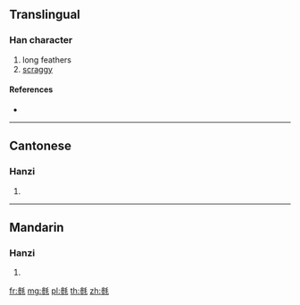 {{also|毿}}
==Translingual==

===Han character===
{{Han char|rn=82|rad=毛|as=08|sn=12|four=|canj=IHHQU,XIHHQ}}

# long feathers
# [[scraggy]]

====References====
* {{Han ref|kx=0594.261|hdz=32001.070|uh=6BF5|ud=27637}}

----

==Cantonese==

===Hanzi===
{{yue-hanzi|jyut=|y=saam1|tra=毿}}

# {{defn|lang=yue|sort=毛08}}

----

==Mandarin==

===Hanzi===
{{cmn-hanzi|tra=毿|pin=[[sān]] ([[san1]])|wg=san<sup>1</sup>}}

# {{defn|lang=cmn|sort=毛08}}

[[fr:毵]]
[[mg:毵]]
[[pl:毵]]
[[th:毵]]
[[zh:毵]]